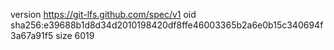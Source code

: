 version https://git-lfs.github.com/spec/v1
oid sha256:e39688b1d8d34d2010198420df8ffe46003365b2a6e0b15c340694f3a67a91f5
size 6019
